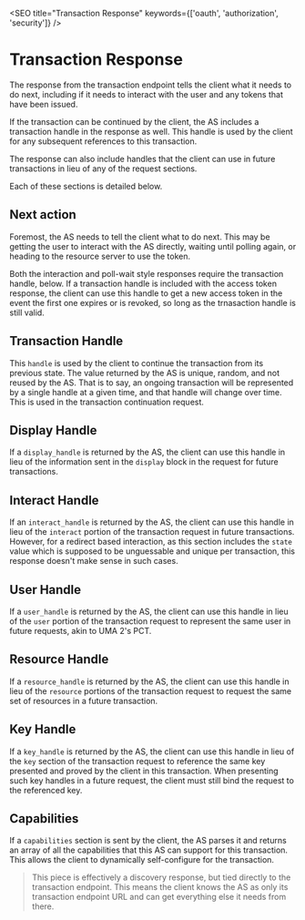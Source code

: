 

<SEO title="Transaction Response" keywords={['oauth', 'authorization', 'security']} />

# Transaction Response

The response from the transaction endpoint tells the client what it needs to do next, including if it needs to <Link to="/interaction">interact with the user</Link> and any <Link to="/tokens">tokens that have been issued</Link>. 

If the transaction can be continued by the client, the AS includes a transaction handle in the response as well. This handle is used by the client for any subsequent references to this transaction. 

The response can also include handles that the client can use in future transactions in lieu of any of the request sections.

<TransactionResponse />

Each of these sections is detailed below.

## Next action

Foremost, the AS needs to tell the client what to do next. This may be getting the user to <Link to="/interaction">interact with the AS directly</Link>, waiting until polling again, or heading to the resource server to <Link to="/tokens">use the token</Link>. 

Both the interaction and poll-wait style responses require the transaction handle, below. If a transaction handle is included with the access token response, the client can use this handle to get a new access token in the event the first one expires or is revoked, so long as the trnasaction handle is still valid. 

## Transaction Handle

This `handle` is used by the client to continue the transaction from its previous state. The value returned by the AS is unique, random, and not reused by the AS. That is to say, an ongoing transaction will be represented by a single handle at a given time, and that handle will change over time. This is used in the <Link to="/transactionrequest">transaction continuation request</Link>. 

## Display Handle

If a `display_handle` is returned by the AS, the client can use this handle in lieu of the information sent in the `display` block in the request for future transactions. 

## Interact Handle

If an `interact_handle` is returned by the AS, the client can use this handle in lieu of the `interact` portion of the transaction request in future transactions. However, for a redirect based interaction, as this section includes the `state` value which is supposed to be unguessable and unique per transaction, this response doesn't make sense in such cases.

## User Handle

If a `user_handle` is returned by the AS, the client can use this handle in lieu of the `user` portion of the transaction request to represent the same user in future requests, akin to UMA 2's PCT.

## Resource Handle

If a `resource_handle` is returned by the AS, the client can use this handle in lieu of the `resource` portions of the transaction request to request the same set of resources in a future transaction. 

## Key Handle

If a `key_handle` is returned by the AS, the client can use this handle in lieu of the `key` section of the transaction request to reference the same key presented and proved by the client in this transaction. When presenting such key handles in a future request, the client must still <Link to="/keys">bind the request to the referenced key</Link>.

## Capabilities

If a `capabilities` section is sent by the client, the AS parses it and returns an array of all the capabilities that this AS can support for this transaction. This allows the client to dynamically self-configure for the transaction. 

> This piece is effectively a discovery response, but tied directly to the transaction endpoint. This means the client knows the AS as only its transaction endpoint URL and can get everything else it needs from there. 
